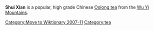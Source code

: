 {{Unreferenced|date=November 2007}}
[[Category:Move to Wiktionary 2007-11]]
'''Shui Xian''' is a popular, high grade Chinese [[Oolong tea]] from the [[Wu Yi Mountains]].

[[Category:tea]]

{{drink-stub}}